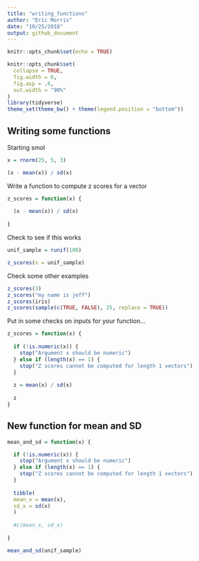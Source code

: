 ```yaml
---
title: "writing_functions"
author: "Eric Morris"
date: "10/25/2018"
output: github_document
---
```


```r
knitr::opts_chunk$set(echo = TRUE)

knitr::opts_chunk$set(
  collapse = TRUE,
  fig.width = 6,
  fig.asp = .6,
  out.width = "90%"
)
library(tidyverse)
theme_set(theme_bw() + theme(legend.position = "bottom"))
```

## Writing some functions 

Starting smol

```r
x = rnorm(25, 5, 3)

(x - mean(x)) / sd(x)
```

Write a function to compute z scores for a vector

```r
z_scores = function(x) {
  
  (x - mean(x)) / sd(x)
  
}
```

Check to see if this works 

```r
unif_sample = runif(100)

z_scores(x = unif_sample)
```

Check some other examples

```r
z_scores(3)
z_scores("my name is jeff")
z_scores(iris)
z_scores(sample(c(TRUE, FALSE), 25, replace = TRUE))
```

Put in some checks on inputs for your function...

```r
z_scores = function(x) {
  
  if (!is.numeric(x)) {
    stop("Argument x should be numeric")
  } else if (length(x) == 1) {
    stop("Z scores cannot be computed for length 1 vectors")
  }
  
  z = mean(x) / sd(x)
  
  z
}
```

## New function for mean and SD

```r
mean_and_sd = function(x) {

  if (!is.numeric(x)) {
    stop("Argument x should be numeric")
  } else if (length(x) == 1) {
    stop("Z scores cannot be computed for length 1 vectors")
  }
  
  tibble(
  mean_x = mean(x),
  sd_x = sd(x)
  )
  
  #c(mean_x, sd_x) 
  
}

mean_and_sd(unif_sample)

```


## 






